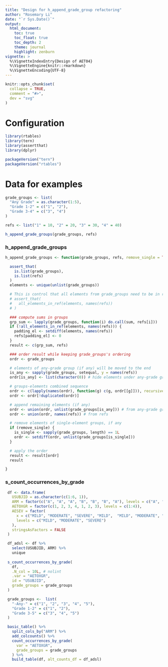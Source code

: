 ```yaml
---
title: "Design for h_append_grade_group refactoring"
author: "Rosemary Li"
date: "`r Sys.Date()`"
output:
  html_document:
    toc: true
    toc_float: true
    toc_depth: 2
    theme: journal
    highlight: zenburn
vignette: >
  %\VignetteIndexEntry{Design of AET04}
  %\VignetteEngine{knitr::rmarkdown}
  %\VignetteEncoding{UTF-8}
---
```


```r
knitr::opts_chunk$set(
  collapse = TRUE,
  comment = "#>",
  dev = "svg"
)
```

Configuration
=============

```r
library(rtables)
library(tern)
library(assertthat)
library(dplyr)

packageVersion("tern")
packageVersion("rtables")
```

Data for examples
=================

```r
grade_groups <- list(
  "Any Grade" = as.character(1:5),
  "Grade 1-2" = c("1", "2"),
  "Grade 3-4" = c("3", "4")
)

refs <- list("1" = 10, "2" = 20, "3" = 30, "4" = 40)

h_append_grade_groups(grade_groups, refs)
```


### h_append_grade_groups

```r
h_append_grade_groups <- function(grade_groups, refs, remove_single = TRUE) {

  assert_that(
    is.list(grade_groups),
    is.list(refs)
  )
  elements <- unique(unlist(grade_groups))

  # This is control that all elements from grade_groups need to be in refs
  # assert_that(
  #   all_elements_in_ref(elements, names(refs))
  # )

  ### compute sums in groups
  grp_sum <- lapply(grade_groups, function(i) do.call(sum, refs[i]))
  if (!all_elements_in_ref(elements, names(refs))) {
    padding_el <- setdiff(elements, names(refs))
    refs[padding_el] <- 0
  }
  result <- c(grp_sum, refs)

  ### order result while keeping grade_groups's ordering
  ordr <- grade_groups

  # elements of any-grade group (if any) will be moved to the end
  is_any <- sapply(grade_groups, setequal, y = names(refs))
  ordr[is_any] <- list(character(0)) # hide elements under any-grade group

  # groups-elements combined sequence
  ordr <- c(lapply(names(ordr), function(g) c(g, ordr[[g]])), recursive = TRUE, use.names = FALSE)
  ordr <- ordr[!duplicated(ordr)]

  # append remaining elements (if any)
  ordr <- union(ordr, unlist(grade_groups[is_any])) # from any-grade group
  ordr <- union(ordr, names(refs)) # from refs

  # remove elements of single-element groups, if any
  if (remove_single) {
    is_single <- sapply(grade_groups, length) == 1L
    ordr <- setdiff(ordr, unlist(grade_groups[is_single]))
  }

  # apply the order
  result <- result[ordr]
  result

}
```

### s_count_occurrences_by_grade

```r
 df <- data.frame(
   USUBJID = as.character(c(1:6, 1)),
   ARM = factor(c("A", "A", "A", "B", "B", "B", "A"), levels = c("A", "B")),
   AETOXGR = factor(c(1, 2, 3, 4, 1, 2, 3), levels = c(1:4)),
   AESEV = factor(
     x = c("MILD", "MODERATE", "SEVERE", "MILD",  "MILD", "MODERATE", "SEVERE"),
     levels = c("MILD", "MODERATE", "SEVERE")
   ),
   stringsAsFactors = FALSE
 )

 df_adsl <- df %>%
   select(USUBJID, ARM) %>%
   unique
 
 s_count_occurrences_by_grade(
   df,
   .N_col = 10L, # nolint
   .var = "AETOXGR",
   id = "USUBJID",
   grade_groups = grade_groups
 )
```


```r
 grade_groups <-  list(
   "-Any-" = c("1", "2", "3", "4", "5"),
   "Grade 1-2" = c("1", "2"),
   "Grade 3-5" = c("3", "4", "5")
 )

 basic_table() %>%
   split_cols_by("ARM") %>%
   add_colcounts() %>%
   count_occurrences_by_grade(
     var = "AETOXGR",
     grade_groups = grade_groups
   ) %>%
   build_table(df, alt_counts_df = df_adsl)
```

